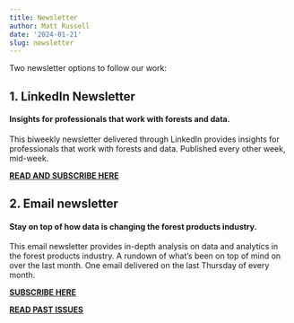 ```yaml
---
title: Newsletter
author: Matt Russell
date: '2024-01-21'
slug: newsletter
---
```


Two newsletter options to follow our work:
 
## 1. LinkedIn Newsletter  

#### Insights for professionals that work with forests and data.
This biweekly newsletter delivered through LinkedIn provides insights for professionals that work with forests and data. Published every other week, mid-week.  

**[**READ AND SUBSCRIBE HERE**](https://www.linkedin.com/newsletters/trends-in-forest-analytics-6962772901330616320/)**

## 2. Email newsletter  
  
#### Stay on top of how data is changing the forest products industry.
This email newsletter provides in-depth analysis on data and analytics in the forest products industry. A rundown of what's been on top of mind on over the last month. One email delivered on the last Thursday of every month.     

**[**SUBSCRIBE HERE**](https://mailchi.mp/d96897dc0f46/arbor-analytics)** 

**[**READ PAST ISSUES**](https://us4.campaign-archive.com/home/?u=7fef5e59c1561e6fb30381b19&id=dd799e0d20)**
